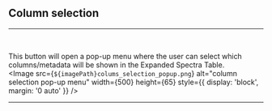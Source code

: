 

## Column selection
<hr />
<br />

This button will open a pop-up menu where the user can select which columns/metadata will be shown in the Expanded Spectra Table.
<br />
<Image src={`${imagePath}colums_selection_popup.png`} alt="column selection pop-up menu" width={500} height={65} style={{ display: 'block', margin: '0 auto' }} />
<br />
<hr />
<br />
<SpectraTableFooterLinks imagePath={imagePath} />